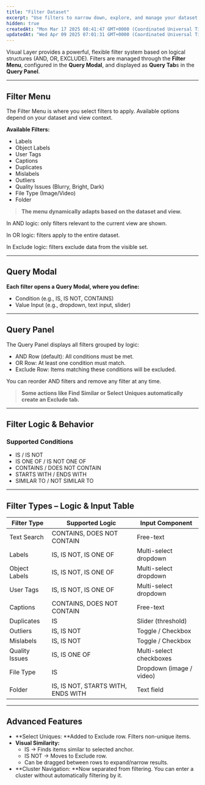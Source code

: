 ```yaml
---
title: "Filter Dataset"
excerpt: "Use filters to narrow down, explore, and manage your dataset more effectively. Filters can be applied based on labels, tags, objects, issues, and more."
hidden: true
createdAt: "Mon Mar 17 2025 08:41:47 GMT+0000 (Coordinated Universal Time)"
updatedAt: "Wed Apr 09 2025 07:01:31 GMT+0000 (Coordinated Universal Time)"
---
```

Visual Layer provides a powerful, flexible filter system based on logical structures (AND, OR, EXCLUDE). Filters are managed through the **Filter Menu**, configured in the **Query Modal**, and displayed as **Query Tab**s in the **Query Panel**.

***

## Filter Menu

The Filter Menu is where you select filters to apply. Available options depend on your dataset and view context.

**Available Filters:**

- Labels
- Object Labels
- User Tags
- Captions
- Duplicates
- Mislabels
- Outliers
- Quality Issues (Blurry, Bright, Dark)
- File Type (Image/Video)
- Folder

> **The menu dynamically adapts based on the dataset and view.**

In AND logic: only filters relevant to the current view are shown.

In OR logic: filters apply to the entire dataset.

In Exclude logic: filters exclude data from the visible set.

***

## Query Modal

**Each filter opens a Query Modal, where you define:**

- Condition (e.g., IS, IS NOT, CONTAINS)
- Value Input (e.g., dropdown, text input, slider)

***

## Query Panel

The Query Panel displays all filters grouped by logic:

- AND Row (default): All conditions must be met.
- OR Row: At least one condition must match.
- Exclude Row: Items matching these conditions will be excluded.

You can reorder AND filters and remove any filter at any time.

> **Some actions like Find Similar or Select Uniques automatically create an Exclude tab.**

***

## Filter Logic & Behavior

### Supported Conditions

- IS / IS NOT
- IS ONE OF / IS NOT ONE OF
- CONTAINS / DOES NOT CONTAIN
- STARTS WITH / ENDS WITH
- SIMILAR TO / NOT SIMILAR TO

***

## Filter Types – Logic & Input Table

| **Filter Type** | **Supported Logic**                | **Input Component**      |
| --------------- | ---------------------------------- | ------------------------ |
| Text Search     | CONTAINS, DOES NOT CONTAIN         | Free-text                |
| Labels          | IS, IS NOT, IS ONE OF              | Multi-select dropdown    |
| Object Labels   | IS, IS NOT, IS ONE OF              | Multi-select dropdown    |
| User Tags       | IS, IS NOT, IS ONE OF              | Multi-select dropdown    |
| Captions        | CONTAINS, DOES NOT CONTAIN         | Free-text                |
| Duplicates      | IS                                 | Slider (threshold)       |
| Outliers        | IS, IS NOT                         | Toggle / Checkbox        |
| Mislabels       | IS, IS NOT                         | Toggle / Checkbox        |
| Quality Issues  | IS, IS ONE OF                      | Multi-select checkboxes  |
| File Type       | IS                                 | Dropdown (image / video) |
| Folder          | IS, IS NOT, STARTS WITH, ENDS WITH | Text field               |

***

## Advanced Features

- **Select Uniques: **Added to Exclude row. Filters non-unique items.
- **Visual Similarity:**
  - IS → Finds items similar to selected anchor.
  - IS NOT → Moves to Exclude row.
  - Can be dragged between rows to expand/narrow results.
- **Cluster Navigation: **Now separated from filtering. You can enter a cluster without automatically filtering by it.
